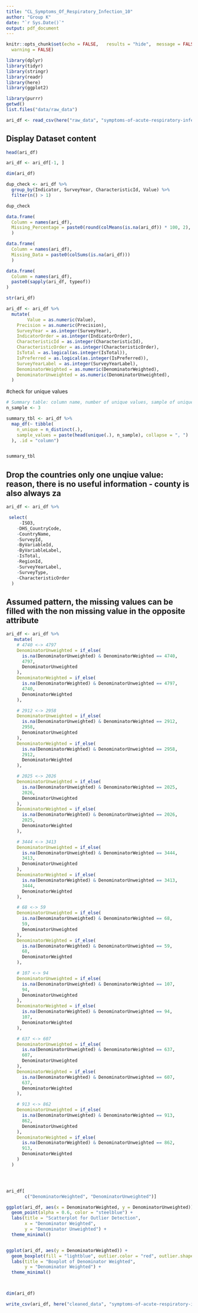 ```yaml
---
title: "CL_Symptoms_Of_Respiratory_Infection_10"
author: "Group K"
date: "`r Sys.Date()`"
output: pdf_document
---
```


```r
knitr::opts_chunk$set(echo = FALSE,   results = "hide",  message = FALSE,   # hide package messages
  warning = FALSE)
```

```r
library(dplyr)
library(tidyr)
library(stringr)
library(readr)
library(here)
library(ggplot2)

library(purrr)
getwd()
list.files("data/raw_data")
```
 
```r
ari_df <- read_csv(here("raw_data", "symptoms-of-acute-respiratory-infection-ari_national_zaf.csv"))
```

## Display Dataset content
```r
head(ari_df)
```


```r
ari_df <- ari_df[-1, ]
```
 
```r
dim(ari_df)
```

```r
dup_check <- ari_df %>%
  group_by(Indicator, SurveyYear, CharacteristicId, Value) %>%
  filter(n() > 1)

dup_check

```

```r

data.frame(
  Column = names(ari_df),
  Missing_Percentage = paste0(round(colMeans(is.na(ari_df)) * 100, 2), "%")
  )

```

```r
data.frame(
  Column = names(ari_df),
  Missing_Data = paste0(colSums(is.na(ari_df)))
  )
```


```r
data.frame(
  Column = names(ari_df),
  paste0(sapply(ari_df, typeof))
)

```
 
```r
str(ari_df)

```

```r
ari_df <- ari_df %>%
  mutate(
        Value = as.numeric(Value),
    Precision = as.numeric(Precision),
    SurveyYear = as.integer(SurveyYear),
    IndicatorOrder = as.integer(IndicatorOrder),
    CharacteristicId = as.integer(CharacteristicId),
    CharacteristicOrder = as.integer(CharacteristicOrder),
    IsTotal = as.logical(as.integer(IsTotal)),
    IsPreferred = as.logical(as.integer(IsPreferred)),
    SurveyYearLabel = as.integer(SurveyYearLabel),
    DenominatorWeighted = as.numeric(DenominatorWeighted),
    DenominatorUnweighted = as.numeric(DenominatorUnweighted),
  )
```
#check for unique values
```r


# Summary table: column name, number of unique values, sample of unique values
n_sample <- 3

summary_tbl <- ari_df %>%
  map_df(~ tibble(
    n_unique = n_distinct(.),
    sample_values = paste(head(unique(.), n_sample), collapse = ", ")
  ), .id = "column")


summary_tbl


```

## Drop the countries only one unqiue value: reason, there is no useful information - county is also always za
```r
ari_df <- ari_df %>%

 select(
     -ISO3, 
    -DHS_CountryCode, 
    -CountryName, 
    -SurveyId,
    -ByVariableId, 
    -ByVariableLabel, 
    -IsTotal,
    -RegionId, 
    -SurveyYearLabel, 
    -SurveyType,
    -CharacteristicOrder
  )
```

## Assumed pattern, the missing values can be filled with the non missing value in the opposite attribute
```r




ari_df <- ari_df %>%
   mutate(
    # 4740 <-> 4797
    DenominatorUnweighted = if_else(
      is.na(DenominatorUnweighted) & DenominatorWeighted == 4740,
      4797,
      DenominatorUnweighted
    ),
    DenominatorWeighted = if_else(
      is.na(DenominatorWeighted) & DenominatorUnweighted == 4797,
      4740,
      DenominatorWeighted
    ),

    # 2912 <-> 2958
    DenominatorUnweighted = if_else(
      is.na(DenominatorUnweighted) & DenominatorWeighted == 2912,
      2958,
      DenominatorUnweighted
    ),
    DenominatorWeighted = if_else(
      is.na(DenominatorWeighted) & DenominatorUnweighted == 2958,
      2912,
      DenominatorWeighted
    ),

    # 2025 <-> 2026
    DenominatorUnweighted = if_else(
      is.na(DenominatorUnweighted) & DenominatorWeighted == 2025,
      2026,
      DenominatorUnweighted
    ),
    DenominatorWeighted = if_else(
      is.na(DenominatorWeighted) & DenominatorUnweighted == 2026,
      2025,
      DenominatorWeighted
    ),

    # 3444 <-> 3413
    DenominatorUnweighted = if_else(
      is.na(DenominatorUnweighted) & DenominatorWeighted == 3444,
      3413,
      DenominatorUnweighted
    ),
    DenominatorWeighted = if_else(
      is.na(DenominatorWeighted) & DenominatorUnweighted == 3413,
      3444,
      DenominatorWeighted
    ),

    # 68 <-> 59
    DenominatorUnweighted = if_else(
      is.na(DenominatorUnweighted) & DenominatorWeighted == 68,
      59,
      DenominatorUnweighted
    ),
    DenominatorWeighted = if_else(
      is.na(DenominatorWeighted) & DenominatorUnweighted == 59,
      68,
      DenominatorWeighted
    ),

    # 107 <-> 94
    DenominatorUnweighted = if_else(
      is.na(DenominatorUnweighted) & DenominatorWeighted == 107,
      94,
      DenominatorUnweighted
    ),
    DenominatorWeighted = if_else(
      is.na(DenominatorWeighted) & DenominatorUnweighted == 94,
      107,
      DenominatorWeighted
    ),

    # 637 <-> 607
    DenominatorUnweighted = if_else(
      is.na(DenominatorUnweighted) & DenominatorWeighted == 637,
      607,
      DenominatorUnweighted
    ),
    DenominatorWeighted = if_else(
      is.na(DenominatorWeighted) & DenominatorUnweighted == 607,
      637,
      DenominatorWeighted
    ),

    # 913 <-> 862
    DenominatorUnweighted = if_else(
      is.na(DenominatorUnweighted) & DenominatorWeighted == 913,
      862,
      DenominatorUnweighted
    ),
    DenominatorWeighted = if_else(
      is.na(DenominatorWeighted) & DenominatorUnweighted == 862,
      913,
      DenominatorWeighted
    )
  )




ari_df[
       c("DenominatorWeighted", "DenominatorUnweighted")]

```

```r
ggplot(ari_df, aes(x = DenominatorWeighted, y = DenominatorUnweighted)) +
  geom_point(alpha = 0.6, color = "steelblue") +
  labs(title = "Scatterplot for Outlier Detection",
       x = "Denominator Weighted",
       y = "Denominator Unweighted") +
  theme_minimal()


ggplot(ari_df, aes(y = DenominatorWeighted)) +
  geom_boxplot(fill = "lightblue", outlier.color = "red", outlier.shape = 16) +
  labs(title = "Boxplot of Denominator Weighted",
       y = "Denominator Weighted") +
  theme_minimal()




```

```r
dim(ari_df)
```
```r
write_csv(ari_df, here("cleaned_data", "symptoms-of-acute-respiratory-infection-ari_cleaned.csv"))
```